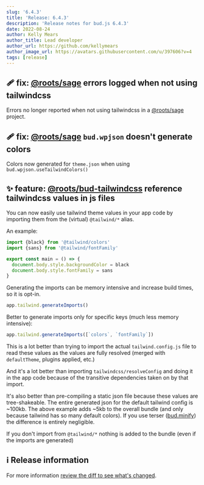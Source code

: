 ```yaml
---
slug: '6.4.3'
title: 'Release: 6.4.3'
description: 'Release notes for bud.js 6.4.3'
date: 2022-08-24
author: Kelly Mears
author_title: Lead developer
author_url: https://github.com/kellymears
author_image_url: https://avatars.githubusercontent.com/u/397606?v=4
tags: [release]
---
```


<!--truncate-->

## 🩹 fix: [@roots/sage](https://bud.js.org/extensions/sage) errors logged when not using tailwindcss

Errors no longer reported when not using tailwindcss in a [@roots/sage](https://bud.js.org/extensions/sage) project.

## 🩹 fix: [@roots/sage](https://bud.js.org/extensions/sage) `bud.wpjson` doesn't generate colors

Colors now generated for `theme.json` when using `bud.wpjson.useTailwindColors()`

## ✨ feature: [@roots/bud-tailwindcss](https://bud.js.org/extensions/bud-tailwindcss) reference tailwindcss values in js files

You can now easily use tailwind theme values in your app code by importing them from the (virtual) `@tailwind/*` alias.

An example:

```ts
import {black} from '@tailwind/colors'
import {sans} from '@tailwind/fontFamily'

export const main = () => {
  document.body.style.backgroundColor = black
  document.body.style.fontFamily = sans
}
```

Generating the imports can be memory intensive and increase build times, so it is opt-in.

```ts
app.tailwind.generateImports()
```

Better to generate imports only for specific keys (much less memory intensive):

```ts
app.tailwind.generateImports([`colors`, `fontFamily`])
```

This is a lot better than trying to import the actual `tailwind.config.js` file to read these values as the values are fully resolved (merged with `defaultTheme`, plugins applied, etc.)

And it's a lot better than importing `tailwindcss/resolveConfig` and doing it in the app code because of the transitive dependencies taken on by that import.

It's also better than pre-compiling a static json file because these values are tree-shakeable. The entire generated json for the default tailwind config is ~100kb.
The above example adds ~5kb to the overall bundle (and only because tailwind has so many default colors). If you use terser ([bud.minify](https://bud.js.org/docs/bud.minimize)) the difference is entirely negligible.

If you don't import from `@tailwind/*` nothing is added to the bundle (even if the imports are generated)

## ℹ️ Release information

For more information [review the diff to see what's changed](https://github.com/roots/bud/compare/v6.4.0...v6.4.3).
